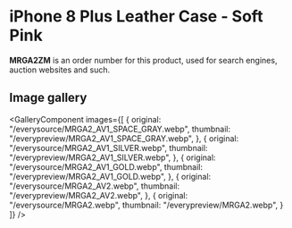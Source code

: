 
# iPhone 8 Plus Leather Case - Soft Pink

<Callout type='info' emoji='👉🏻'>**MRGA2ZM** is an order number for this product, used for search engines, auction websites and such.</Callout>

## Image gallery

<GalleryComponent
    images={[
      {
        original: "/everysource/MRGA2_AV1_SPACE_GRAY.webp",
        thumbnail: "/everypreview/MRGA2_AV1_SPACE_GRAY.webp",
      },
      {
        original: "/everysource/MRGA2_AV1_SILVER.webp",
        thumbnail: "/everypreview/MRGA2_AV1_SILVER.webp",
      },
      {
        original: "/everysource/MRGA2_AV1_GOLD.webp",
        thumbnail: "/everypreview/MRGA2_AV1_GOLD.webp",
      },
      {
        original: "/everysource/MRGA2_AV2.webp",
        thumbnail: "/everypreview/MRGA2_AV2.webp",
      },
      {
        original: "/everysource/MRGA2.webp",
        thumbnail: "/everypreview/MRGA2.webp",
      }
    ]}
  />
